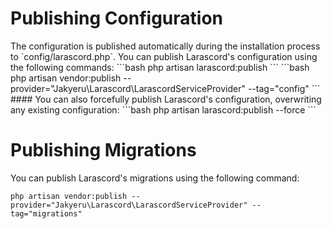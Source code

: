 
# Publishing Configuration
<Callout type="info">
    The configuration is published automatically during the installation process to `config/larascord.php`.
</Callout>
You can publish Larascord's configuration using the following commands:
```bash
php artisan larascord:publish
```
```bash
php artisan vendor:publish --provider="Jakyeru\Larascord\LarascordServiceProvider" --tag="config"
```
#### You can also forcefully publish Larascord's configuration, overwriting any existing configuration:
```bash
php artisan larascord:publish --force
```

# Publishing Migrations
You can publish Larascord's migrations using the following command:
```shell
php artisan vendor:publish --provider="Jakyeru\Larascord\LarascordServiceProvider" --tag="migrations"
```
